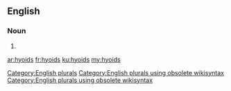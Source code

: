 ==English==

===Noun===
{{head|en}}

# {{plural of|hyoid}}

[[Category:English plurals]][[Category:English plurals using obsolete wikisyntax]][[Category:English plurals using obsolete wikisyntax]]

[[ar:hyoids]]
[[fr:hyoids]]
[[ku:hyoids]]
[[my:hyoids]]